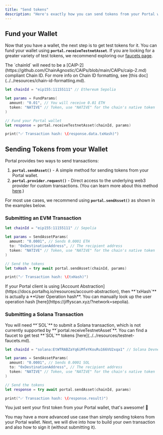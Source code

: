 ```yaml
---
title: "Send tokens"
description: "Here's exactly how you can send tokens from your Portal wallet to another address."
---
```


## Fund your Wallet

Now that you have a wallet, the next step is to get test tokens for it. You can fund your wallet using **`portal.receiveTestnetAsset`**. If you are looking for a greater variety of test tokens, we recommend exploring our [faucets page](../../resources/testnet-faucets.md).

<Note>
The `chainId` will need to be a [CAIP-2](https://github.com/ChainAgnostic/CAIPs/blob/main/CAIPs/caip-2.md) compliant Chain ID. For more info on Chain ID formatting, see [this doc](../../resources/chain-id-formatting.md).
</Note>

```swift
let chainId = "eip155:11155111" // Ethereum Sepolia

let params = FundParams(
  amount: "0.01", // You will receive 0.01 ETH
  token: "NATIVE" // Token, use "NATIVE" for the chain's native token
)

// Fund your Portal wallet
let response = portal.receiveTestnetAsset(chainId, params)

print("✅ Transaction hash: \(response.data.txHash)")
```

## Sending Tokens from your Wallet

Portal provides two ways to send transactions:

1. **`portal.sendAsset()`** - A simple method for sending tokens from your Portal wallet.
2. **`portal.provider.request()`** - Direct access to the underlying web3 provider for custom transactions. (You can learn more about this method [here](../android/sign-a-transaction.md).)

For most use cases, we recommend using **`portal.sendAsset()`** as shown in the examples below.

### Submitting an EVM Transaction

```swift
let chainId = "eip155:11155111" // Sepolia

let params = SendAssetParams(
  amount: "0.0001", // Sends 0.0001 ETH
  to: "0xDestinationAddress", // The recipient address
  token: "NATIVE" // Token, use "NATIVE" for the chain's native token
)

// Send the tokens
let txHash = try await portal.sendAsset(chainId, params)

print("✅ Transaction hash: \(txHash)")
```

<Warning>
If your Portal client is using [Account Abstraction](https://docs.portalhq.io/resources/account-abstraction), then **`txHash`** is actually a **User Operation hash**. You can manually look up the user operation hash [here](https://jiffyscan.xyz/?network=sepolia).
</Warning>

### Submitting a Solana Transaction

<Note>
You will need **`SOL`** to submit a Solana transaction, which is not currently supported by **`portal.receiveTestnetAsset`**. You can find a faucet to get test **`SOL`** tokens [here](../../resources/testnet-faucets.md).
</Note>

```swift
let chainId = "solana:EtWTRABZaYq6iMfeYKouRu166VU2xqa1" // Solana Devnet

let params = SendAssetParams(
  amount: "0.0001", // Sends 0.0001 SOL
  to: "0xDestinationAddress", // The recipient address
  token: "NATIVE" // Token, use "NATIVE" for the chain's native token
)

// Send the tokens
let response = try await portal.sendAsset(chainId, params)

print("✅ Transaction hash: \(response.result)")
```

You just sent your first token from your Portal wallet, that's awesome! 🎉

You may have a more advanced use case than simply sending tokens from your Portal wallet. Next, we will dive into how to build your own transaction and also how to sign it (without submitting it).
